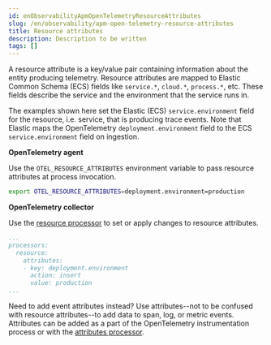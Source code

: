 ```yaml
---
id: enObservabilityApmOpenTelemetryResourceAttributes
slug: /en/observability/apm-open-telemetry-resource-attributes
title: Resource attributes
description: Description to be written
tags: []
---
```


<div id="apm-open-telemetry-resource-attributes"></div>

A resource attribute is a key/value pair containing information about the entity producing telemetry.
Resource attributes are mapped to Elastic Common Schema (ECS) fields like `service.*`, `cloud.*`, `process.*`, etc.
These fields describe the service and the environment that the service runs in.

The examples shown here set the Elastic (ECS) `service.environment` field for the resource, i.e. service, that is producing trace events.
Note that Elastic maps the OpenTelemetry `deployment.environment` field to
the ECS `service.environment` field on ingestion.

**OpenTelemetry agent**

Use the `OTEL_RESOURCE_ATTRIBUTES` environment variable to pass resource attributes at process invocation.

```bash
export OTEL_RESOURCE_ATTRIBUTES=deployment.environment=production
```

**OpenTelemetry collector**

Use the [resource processor](https://github.com/open-telemetry/opentelemetry-collector-contrib/tree/main/processor/resourceprocessor) to set or apply changes to resource attributes.

```yaml
...
processors:
  resource:
    attributes:
    - key: deployment.environment
      action: insert
      value: production
...
```

<DocCallOut title="Tip">

Need to add event attributes instead?
Use attributes--not to be confused with resource attributes--to add data to span, log, or metric events.
Attributes can be added as a part of the OpenTelemetry instrumentation process or with the [attributes processor](https://github.com/open-telemetry/opentelemetry-collector-contrib/blob/main/processor/attributesprocessor).

</DocCallOut>